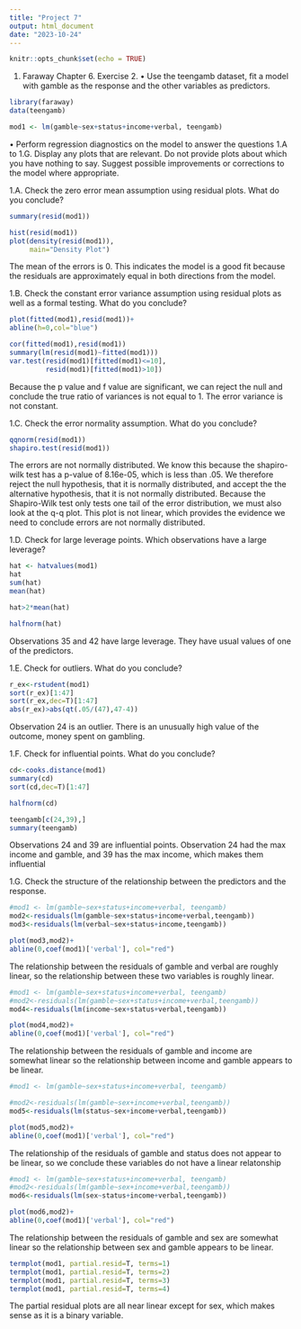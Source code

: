 ```yaml
---
title: "Project 7"
output: html_document
date: "2023-10-24"
---
```


```r
knitr::opts_chunk$set(echo = TRUE)
```
1. Faraway Chapter 6. Exercise 2.
• Use the teengamb dataset, fit a model with gamble as the response and the other variables as predictors.
```r
library(faraway)
data(teengamb)

mod1 <- lm(gamble~sex+status+income+verbal, teengamb)
```

• Perform regression diagnostics on the model to answer the questions 1.A to 1.G. Display any plots that are relevant. Do not provide plots about which you have nothing to say. Suggest possible improvements or corrections to the model where appropriate.

1.A. Check the zero error mean assumption using residual plots. What do you conclude?
```r
summary(resid(mod1))

hist(resid(mod1))  
plot(density(resid(mod1)),
     main="Density Plot")
```
The mean of the errors is 0. This indicates the model is a good fit because the residuals are approximately equal in both directions from the model.


1.B. Check the constant error variance assumption using residual plots as well as a formal testing. What do you conclude?
```r
plot(fitted(mod1),resid(mod1))+ 
abline(h=0,col="blue")
```

```r
cor(fitted(mod1),resid(mod1))
summary(lm(resid(mod1)~fitted(mod1)))
var.test(resid(mod1)[fitted(mod1)<=10],
         resid(mod1)[fitted(mod1)>10])
```
Because the p value and f value are significant, we can reject the null and conclude the true ratio of variances is not equal to 1. The error variance is not constant.

1.C. Check the error normality assumption. What do you conclude?
```r
qqnorm(resid(mod1))
shapiro.test(resid(mod1))
```
The errors are not normally distributed. We know this because the shapiro-wilk test has a p-value of 8.16e-05, which is less than .05. We therefore reject the null hypothesis, that it is normally distributed, and accept the the alternative hypothesis, that it is not normally distributed. Because the Shapiro-Wilk test only tests one tail of the error distribution, we must also look at the q-q plot. This plot is not linear, which provides the evidence we need to conclude errors are not normally distributed.

1.D. Check for large leverage points. Which observations have a large leverage? 
```r
hat <- hatvalues(mod1)
hat
sum(hat)
mean(hat)

hat>2*mean(hat)
```
```r
halfnorm(hat)
```
Observations 35 and 42 have large leverage. They have usual values of one of the predictors.


1.E. Check for outliers. What do you conclude?
```r
r_ex<-rstudent(mod1)
sort(r_ex)[1:47]
sort(r_ex,dec=T)[1:47]
abs(r_ex)>abs(qt(.05/(47),47-4))
```
Observation 24 is an outlier. There is an unusually high value of the outcome, money spent on gambling.

1.F. Check for influential points. What do you conclude?
```r
cd<-cooks.distance(mod1)
summary(cd)
sort(cd,dec=T)[1:47]
```

```r
halfnorm(cd)
```

```r
teengamb[c(24,39),]
summary(teengamb)
```
Observations 24 and 39 are influential points. Observation 24 had the max income and gamble, and 39 has the max income, which makes them influential

1.G. Check the structure of the relationship between the predictors and the response.
```r
#mod1 <- lm(gamble~sex+status+income+verbal, teengamb)
mod2<-residuals(lm(gamble~sex+status+income+verbal,teengamb)) 
mod3<-residuals(lm(verbal~sex+status+income,teengamb)) 
```

```r
plot(mod3,mod2)+
abline(0,coef(mod1)['verbal'], col="red")  
```
The relationship between the residuals of gamble and verbal are roughly linear, so the relationship between these two variables is roughly linear.

```r
#mod1 <- lm(gamble~sex+status+income+verbal, teengamb)
#mod2<-residuals(lm(gamble~sex+status+income+verbal,teengamb)) 
mod4<-residuals(lm(income~sex+status+verbal,teengamb)) 
```

```r
plot(mod4,mod2)+
abline(0,coef(mod1)['verbal'], col="red")  
```

The relationship between the residuals of gamble and income are somewhat linear so the relationship between income and gamble appears to be linear.

```r
#mod1 <- lm(gamble~sex+status+income+verbal, teengamb)

#mod2<-residuals(lm(gamble~sex+income+verbal,teengamb)) 
mod5<-residuals(lm(status~sex+income+verbal,teengamb)) 
```

```r
plot(mod5,mod2)+
abline(0,coef(mod1)['verbal'], col="red")  
```
The relationship of the residuals of gamble and status does not appear to be linear, so we conclude these variables do not have a linear relatonship

```r
#mod1 <- lm(gamble~sex+status+income+verbal, teengamb)
#mod2<-residuals(lm(gamble~sex+income+verbal,teengamb)) 
mod6<-residuals(lm(sex~status+income+verbal,teengamb)) 
```

```r
plot(mod6,mod2)+
abline(0,coef(mod1)['verbal'], col="red")  
```
The relationship between the residuals of gamble and sex are somewhat linear so the relationship between sex and gamble appears to be linear.

```r
termplot(mod1, partial.resid=T, terms=1)
termplot(mod1, partial.resid=T, terms=2)
termplot(mod1, partial.resid=T, terms=3)
termplot(mod1, partial.resid=T, terms=4)
```
The partial residual plots are all near linear except for sex, which makes sense as it is a binary variable.
